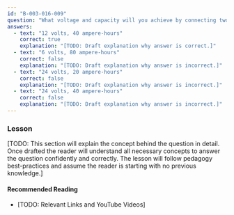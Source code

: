 ```yaml
---
id: "B-003-016-009"
question: "What voltage and capacity will you achieve by connecting two 12 volts, 20 ampere-hour batteries in parallel?"
answers:
  - text: "12 volts, 40 ampere-hours"
    correct: true
    explanation: "[TODO: Draft explanation why answer is correct.]"
  - text: "6 volts, 80 ampere-hours"
    correct: false
    explanation: "[TODO: Draft explanation why answer is incorrect.]"
  - text: "24 volts, 20 ampere-hours"
    correct: false
    explanation: "[TODO: Draft explanation why answer is incorrect.]"
  - text: "24 volts, 40 ampere-hours"
    correct: false
    explanation: "[TODO: Draft explanation why answer is incorrect.]"
---
```


### Lesson

[TODO: This section will explain the concept behind the question in detail. Once drafted the reader will understand all necessary concepts to answer the question confidently and correctly. The lesson will follow pedagogy best-practices and assume the reader is starting with no previous knowledge.]

#### Recommended Reading

- [TODO: Relevant Links and YouTube Videos]
